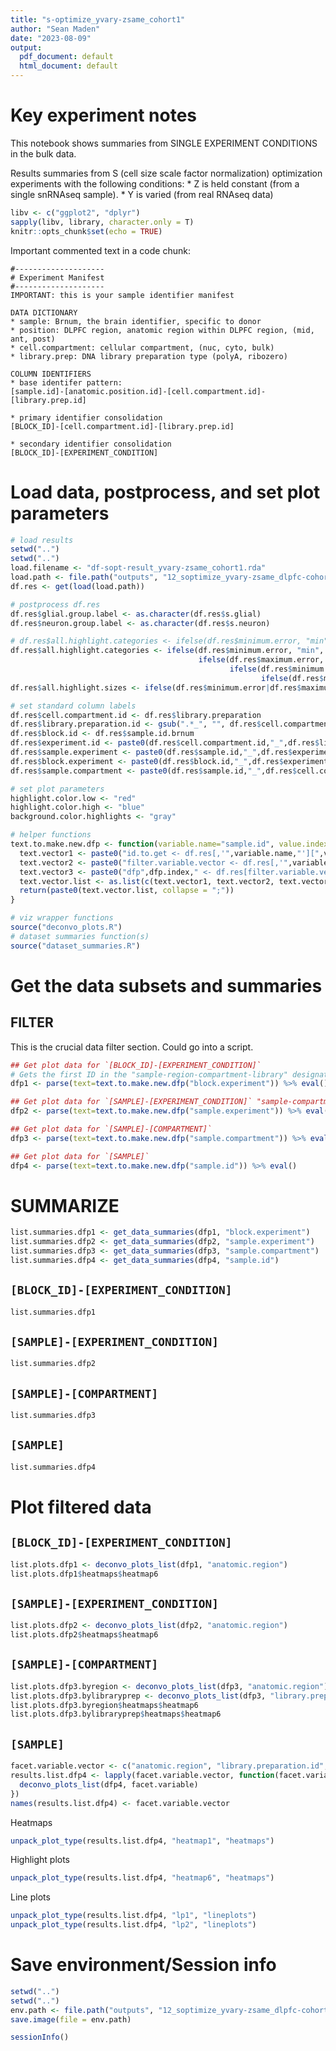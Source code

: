 ```yaml
---
title: "s-optimize_yvary-zsame_cohort1"
author: "Sean Maden"
date: "2023-08-09"
output:
  pdf_document: default
  html_document: default
---
```


# Key experiment notes

This notebook shows summaries from SINGLE EXPERIMENT CONDITIONS in the bulk data.

Results summaries from S (cell size scale factor normalization) optimization 
experiments with the following conditions:
* Z is held constant (from a single snRNAseq sample).
* Y is varied (from real RNAseq data)

```r
libv <- c("ggplot2", "dplyr")
sapply(libv, library, character.only = T)
knitr::opts_chunk$set(echo = TRUE)
```

Important commented text in a code chunk:

```
#--------------------
# Experiment Manifest
#--------------------
IMPORTANT: this is your sample identifier manifest

DATA DICTIONARY
* sample: Brnum, the brain identifier, specific to donor
* position: DLPFC region, anatomic region within DLPFC region, (mid, ant, post)
* cell.compartment: cellular compartment, (nuc, cyto, bulk)
* library.prep: DNA library preparation type (polyA, ribozero)

COLUMN IDENTIFIERS
* base identifer pattern:
[sample.id]-[anatomic.position.id]-[cell.compartment.id]-[library.prep.id]

* primary identifier consolidation
[BLOCK_ID]-[cell.compartment.id]-[library.prep.id]

* secondary identifier consolidation
[BLOCK_ID]-[EXPERIMENT_CONDITION]

```

# Load data, postprocess, and set plot parameters

```r
# load results
setwd("..")
setwd("..")
load.filename <- "df-sopt-result_yvary-zsame_cohort1.rda"
load.path <- file.path("outputs", "12_soptimize_yvary-zsame_dlpfc-cohort1", load.filename)
df.res <- get(load(load.path))

# postprocess df.res
df.res$glial.group.label <- as.character(df.res$s.glial)
df.res$neuron.group.label <- as.character(df.res$s.neuron)

# df.res$all.highlight.categories <- ifelse(df.res$minimum.error, "min",ifelse(,,ifelse(,,ifelse())))
df.res$all.highlight.categories <- ifelse(df.res$minimum.error, "min", 
                                          ifelse(df.res$maximum.error, "max", 
                                                 ifelse(df.res$minimum.decile.error, "min.dec", 
                                                        ifelse(df.res$maximum.decile.error, "max.dec", "mid"))))
df.res$all.highlight.sizes <- ifelse(df.res$minimum.error|df.res$maximum.error, "min/max", "min.dec/max.dec/mid")

# set standard column labels
df.res$cell.compartment.id <- df.res$library.preparation
df.res$library.preparation.id <- gsub(".*_", "", df.res$cell.compartment)
df.res$block.id <- df.res$sample.id.brnum
df.res$experiment.id <- paste0(df.res$cell.compartment.id,"_",df.res$library.preparation.id)
df.res$sample.experiment <- paste0(df.res$sample.id,"_",df.res$experiment.id)
df.res$block.experiment <- paste0(df.res$block.id,"_",df.res$experiment.id)
df.res$sample.compartment <- paste0(df.res$sample.id,"_",df.res$cell.compartment.id)

# set plot parameters
highlight.color.low <- "red"
highlight.color.high <- "blue"
background.color.highlights <- "gray"

# helper functions
text.to.make.new.dfp <- function(variable.name="sample.id", value.index=1, dfp.index=1){
  text.vector1 <- paste0("id.to.get <- df.res[,'",variable.name,"'][",value.index,"]")
  text.vector2 <- paste0("filter.variable.vector <- df.res[,'",variable.name,"']==id.to.get")
  text.vector3 <- paste0("dfp",dfp.index," <- df.res[filter.variable.vector,]")
  text.vector.list <- as.list(c(text.vector1, text.vector2, text.vector3))
  return(paste0(text.vector.list, collapse = ";"))
}
```

```r
# viz wrapper functions
source("deconvo_plots.R")
# dataset summaries function(s)
source("dataset_summaries.R")
```

# Get the data subsets and summaries

## FILTER

This is the crucial data filter section. Could go into a script.

```r
## Get plot data for `[BLOCK_ID]-[EXPERIMENT_CONDITION]`
# Gets the first ID in the "sample-region-compartment-library" designation, saves as `dfp1`.
dfp1 <- parse(text=text.to.make.new.dfp("block.experiment")) %>% eval()

## Get plot data for `[SAMPLE]-[EXPERIMENT_CONDITION]` "sample-compartment-library" as
dfp2 <- parse(text=text.to.make.new.dfp("sample.experiment")) %>% eval()

## Get plot data for `[SAMPLE]-[COMPARTMENT]`
dfp3 <- parse(text=text.to.make.new.dfp("sample.compartment")) %>% eval()

## Get plot data for `[SAMPLE]`
dfp4 <- parse(text=text.to.make.new.dfp("sample.id")) %>% eval()
```

# SUMMARIZE

```r
list.summaries.dfp1 <- get_data_summaries(dfp1, "block.experiment")
list.summaries.dfp2 <- get_data_summaries(dfp2, "sample.experiment")
list.summaries.dfp3 <- get_data_summaries(dfp3, "sample.compartment")
list.summaries.dfp4 <- get_data_summaries(dfp4, "sample.id")
```

## `[BLOCK_ID]-[EXPERIMENT_CONDITION]`

```r
list.summaries.dfp1
```

## `[SAMPLE]-[EXPERIMENT_CONDITION]`

```r
list.summaries.dfp2
```
## `[SAMPLE]-[COMPARTMENT]`

```r
list.summaries.dfp3
```

## `[SAMPLE]`

```r
list.summaries.dfp4
```

# Plot filtered data

## `[BLOCK_ID]-[EXPERIMENT_CONDITION]`

```r
list.plots.dfp1 <- deconvo_plots_list(dfp1, "anatomic.region")
list.plots.dfp1$heatmaps$heatmap6
```

## `[SAMPLE]-[EXPERIMENT_CONDITION]`

```r
list.plots.dfp2 <- deconvo_plots_list(dfp2, "anatomic.region")
list.plots.dfp2$heatmaps$heatmap6
```

## `[SAMPLE]-[COMPARTMENT]`

```r
list.plots.dfp3.byregion <- deconvo_plots_list(dfp3, "anatomic.region")
list.plots.dfp3.bylibraryprep <- deconvo_plots_list(dfp3, "library.preparation.id")
list.plots.dfp3.byregion$heatmaps$heatmap6
list.plots.dfp3.bylibraryprep$heatmaps$heatmap6
```

## `[SAMPLE]`

```r
facet.variable.vector <- c("anatomic.region", "library.preparation.id", "cell.compartment")
results.list.dfp4 <- lapply(facet.variable.vector, function(facet.variable){
  deconvo_plots_list(dfp4, facet.variable)
})
names(results.list.dfp4) <- facet.variable.vector
```

Heatmaps

```r
unpack_plot_type(results.list.dfp4, "heatmap1", "heatmaps")
```

Highlight plots

```r
unpack_plot_type(results.list.dfp4, "heatmap6", "heatmaps")
```

Line plots

```r
unpack_plot_type(results.list.dfp4, "lp1", "lineplots")
unpack_plot_type(results.list.dfp4, "lp2", "lineplots")
```


# Save environment/Session info
```r
setwd("..")
setwd("..")
env.path <- file.path("outputs", "12_soptimize_yvary-zsame_dlpfc-cohort1", "env_yvar_notebook1.RData")
save.image(file = env.path)
```
```r
sessionInfo()
```


